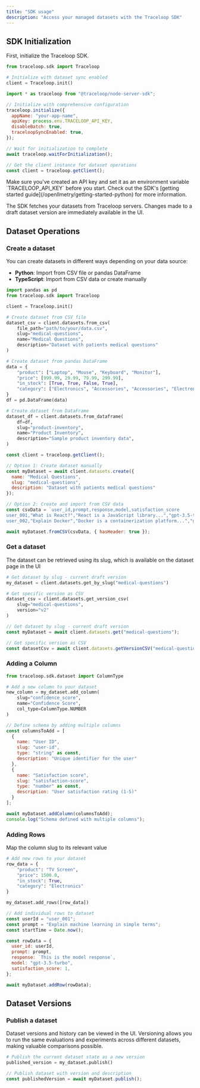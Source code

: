 ```yaml
---
title: "SDK usage"
description: "Access your managed datasets with the Traceloop SDK"
---
```


## SDK Initialization

First, initialize the Traceloop SDK.

<CodeGroup>

```python Python
from traceloop.sdk import Traceloop

# Initialize with dataset sync enabled
client = Traceloop.init()
```

```js Typescript
import * as traceloop from "@traceloop/node-server-sdk";

// Initialize with comprehensive configuration
traceloop.initialize({
  appName: "your-app-name",
  apiKey: process.env.TRACELOOP_API_KEY,
  disableBatch: true,
  traceloopSyncEnabled: true,
});

// Wait for initialization to complete
await traceloop.waitForInitialization();

// Get the client instance for dataset operations
const client = traceloop.getClient();
```

</CodeGroup>

<Note>
  Make sure you've created an API key and set it as an environment variable
  `TRACELOOP_API_KEY` before you start. Check out the SDK's [getting started
  guide](/openllmetry/getting-started-python) for more information.
</Note>

The SDK fetches your datasets from Traceloop servers. Changes made to a draft dataset version are immediately available in the UI.

## Dataset Operations

### Create a dataset

You can create datasets in different ways depending on your data source:
- **Python**: Import from CSV file or pandas DataFrame
- **TypeScript**: Import from CSV data or create manually

<CodeGroup>

```python Python
import pandas as pd
from traceloop.sdk import Traceloop

client = Traceloop.init()

# Create dataset from CSV file
dataset_csv = client.datasets.from_csv(
    file_path="path/to/your/data.csv",
    slug="medical-questions",
    name="Medical Questions",
    description="Dataset with patients medical questions"
)

# Create dataset from pandas DataFrame
data = {
    "product": ["Laptop", "Mouse", "Keyboard", "Monitor"],
    "price": [999.99, 29.99, 79.99, 299.99],
    "in_stock": [True, True, False, True],
    "category": ["Electronics", "Accessories", "Accessories", "Electronics"],
}
df = pd.DataFrame(data)

# Create dataset from DataFrame
dataset_df = client.datasets.from_dataframe(
    df=df,
    slug="product-inventory",
    name="Product Inventory",
    description="Sample product inventory data",
)
```

```js Typescript
const client = traceloop.getClient();

// Option 1: Create dataset manually
const myDataset = await client.datasets.create({
  name: "Medical Questions",
  slug: "medical-questions",
  description: "Dataset with patients medical questions"
});

// Option 2: Create and import from CSV data
const csvData = `user_id,prompt,response,model,satisfaction_score
user_001,"What is React?","React is a JavaScript library...","gpt-3.5-turbo",4
user_002,"Explain Docker","Docker is a containerization platform...","gpt-3.5-turbo",5`;

await myDataset.fromCSV(csvData, { hasHeader: true });
```

</CodeGroup>

### Get a dataset
The dataset can be retrieved using its slug, which is available on the dataset page in the UI
<CodeGroup>

```python Python
# Get dataset by slug - current draft version
my_dataset = client.datasets.get_by_slug("medical-questions")

# Get specific version as CSV
dataset_csv = client.datasets.get_version_csv(
    slug="medical-questions", 
    version="v2"
)
```

```js Typescript
// Get dataset by slug - current draft version
const myDataset = await client.datasets.get("medical-questions");

// Get specific version as CSV
const datasetCsv = await client.datasets.getVersionCSV("medical-questions", "v1");

```

</CodeGroup>

### Adding a Column

<CodeGroup>

```python Python
from traceloop.sdk.dataset import ColumnType

# Add a new column to your dataset
new_column = my_dataset.add_column(
    slug="confidence_score",
    name="Confidence Score", 
    col_type=ColumnType.NUMBER
)
```

```js Typescript
// Define schema by adding multiple columns
const columnsToAdd = [
  {
    name: "User ID",
    slug: "user-id",
    type: "string" as const,
    description: "Unique identifier for the user"
  },
  {
    name: "Satisfaction score",
    slug: "satisfaction-score",
    type: "number" as const,
    description: "User satisfaction rating (1-5)"
  }
];

await myDataset.addColumn(columnsToAdd);
console.log("Schema defined with multiple columns");
```

</CodeGroup>

### Adding Rows

Map the column slug to its relevant value
<CodeGroup>

```python Python
# Add new rows to your dataset
row_data = {
    "product": "TV Screen",
    "price": 1500.0,
    "in_stock": True,
    "category": "Electronics"
}

my_dataset.add_rows([row_data])
```

```js Typescript
// Add individual rows to dataset
const userId = "user_001";
const prompt = "Explain machine learning in simple terms";
const startTime = Date.now();

const rowData = {
  user_id: userId,
  prompt: prompt,
  response: `This is the model response`,
  model: "gpt-3.5-turbo",
  satisfaction_score: 1,
};

await myDataset.addRow(rowData);
```

</CodeGroup>

## Dataset Versions

### Publish a dataset
Dataset versions and history can be viewed in the UI. Versioning allows you to run the same evaluations and experiments across different datasets, making valuable comparisons possible.
<CodeGroup>

```python Python
# Publish the current dataset state as a new version
published_version = my_dataset.publish()
```

```js Typescript
// Publish dataset with version and description
const publishedVersion = await myDataset.publish();
```

</CodeGroup>

